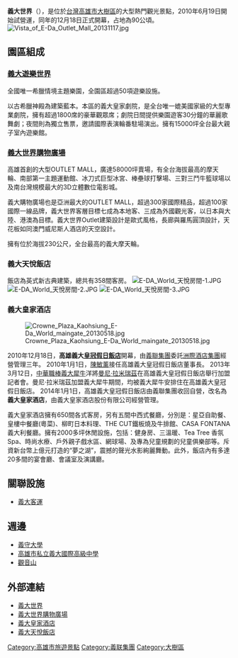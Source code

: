{{unreferenced|time=2018-11-10T09:47:22+00:00}}
{{advert|time=2020-05-15}}
{{Infobox Amusement park
| name = 義大世界
| image = E-DA WORLD.jpg
| caption = 義大世界的標誌
| location = {{TWN}}[[高雄市|高雄市]][[大樹區|大樹區]]學城路一段
| phone_numbers = 
| homepage = [http://www.edaworld.com.tw/ www.edaworld.com.tw]
| owner =  [[義联集團|義大開發股份有限公司]]
| general_manager = 
| opening_date =2010年12月18日
| closing_date = 
| previous_names = 
| season = 
| area =  
| rides = 
| coasters = 
| water_rides = 
| slogan = 快樂由你 義大世界<br>Enjoy Different Amusement
}}
'''義大世界'''（{{lang-en|'''E-DA World'''}}），是位於[[台灣|台灣]][[高雄市|高雄市]][[大樹區|大樹區]]的大型熱門觀光景點，2010年6月19日開始試營運，同年的12月18日正式開幕，占地為90公頃。
[[File:Vista_of_E-Da_Outlet_Mall_20131117.jpg|thumb]]

==園區組成==
===[[義大遊樂世界|義大遊樂世界]]===
全國唯一希臘情境主題樂園，全園區超過50項遊樂設施。

以古希臘神殿為建築藍本。本區的義大皇家劇院，是全台唯一媲美國家級的大型專業劇院，擁有超過1800席的豪華觀眾席；劇院日間提供樂園遊客30分鐘的華麗歌舞劇；夜間則為獨立售票，邀請國際表演輪番駐場演出。擁有15000坪全台最大親子室內遊樂館。

===[[義大世界購物廣場|義大世界購物廣場]]===
高雄首創的大型OUTLET MALL，廣達58000坪賣場，有全台海拔最高的摩天輪、南部第一主題運動館、冰刀式巨型冰宮、棒壘球打擊場、三對三鬥牛籃球場以及南台灣規模最大的3D立體數位電影城。
 
義大購物廣場也是亞洲最大的OUTLET MALL，超過300家國際精品，超過100家國際一線品牌，義大世界客層目標七成為本地客、三成為外國觀光客，以日本與大陸、港澳為目標。義大世界Outlet建築設計是歐式風格，長廊與羅馬圓頂設計，天花板如同澳門威尼斯人酒店的天空設計。

擁有位於海拔230公尺，全台最高的義大摩天輪。

===義大天悅飯店===
飯店為英式新古典建築，總共有358間客房。
[[File:E-DA_World_天悅房間-1.JPG|thumb]]
[[File:E-DA_World_天悅房間-2.JPG|thumb]]
[[File:E-DA_World_天悅房間-3.JPG|thumb]]

===義大皇家酒店===
[[File:Crowne_Plaza_Kaohsiung_E-Da_World_maingate_20130518.jpg|thumb]]

2010年12月18日，'''高雄義大[[皇冠假日飯店|皇冠假日飯店]]'''開幕，由[[義聯集團|義聯集團]]委託[[洲際酒店集團|洲際酒店集團]]經營管理三年。
2010年1月1日，[[陳敏薰|陳敏薰]]接任高雄義大皇冠假日飯店董事長。
2013年3月12日，[[中華職棒|中華職棒]][[義大犀牛|義大犀牛]]洋將[[曼尼·拉米瑞茲|曼尼·拉米瑞茲]]在高雄義大皇冠假日飯店舉行加盟記者會。曼尼·拉米瑞茲加盟義大犀牛期間，均被義大犀牛安排住在高雄義大皇冠假日飯店。
2014年1月1日，高雄義大皇冠假日飯店由義聯集團收回自營，改名為'''義大皇家酒店'''，由義大皇家酒店股份有限公司經營管理。

義大皇家酒店擁有650間各式客房，另有五間中西式餐廳，分別是：星亞自助餐、皇樓中餐廳(粵菜)、柳町日本料理、THE CUT鐵板燒及牛排館、CASA FONTANA義大利餐廳。擁有2000多坪休閒設施，包括：健身房、三溫暖、Tea Tree 香氛Spa、時尚水療、戶外親子戲水區、網球場、及專為兒童規劃的兒童俱樂部等。斥資新台幣上億元打造的“夢之湖”，震撼的聲光水影絢麗舞動。此外，飯店內有多達20多間的宴會廳、會議室及演講廳。

== 關聯設施 ==
*[[義大客運|義大客運]]

==週邊==
*[[義守大學|義守大學]]
*[[高雄市私立義大國際高級中學|高雄市私立義大國際高級中學]]
*[[觀音山_(高雄市)|觀音山]]

==外部連結==
{{Wikivoyage|義大世界}}
*[http://www.edaworld.com.tw/ 義大世界] {{Wayback|url=http://www.edaworld.com.tw/ |date=20110209104443 }}{{zh-tw}}{{zh-cn}}{{en}}{{ja}}
*[http://www.edamall.com.tw/ 義大世界購物廣場] {{Wayback|url=http://www.edamall.com.tw/ |date=20110216141744 }}{{zh-tw}}{{zh-cn}}{{en}}
*[http://www.edaroyal.com.tw/ 義大皇家酒店] {{Wayback|url=http://www.edaroyal.com.tw/ |date=20171217012959 }}{{zh-tw}}{{en}}{{ja}}{{ko}}
*[http://www.edaskylark.com.tw 義大天悅飯店] {{Wayback|url=http://www.edaskylark.com.tw/ |date=20200518224340 }}{{zh-tw}}{{zh-cn}}{{en}}{{ja}}

[[Category:高雄市旅遊景點|Category:高雄市旅遊景點]]
[[Category:義联集團|Category:義联集團]]
[[Category:大樹區|Category:大樹區]]